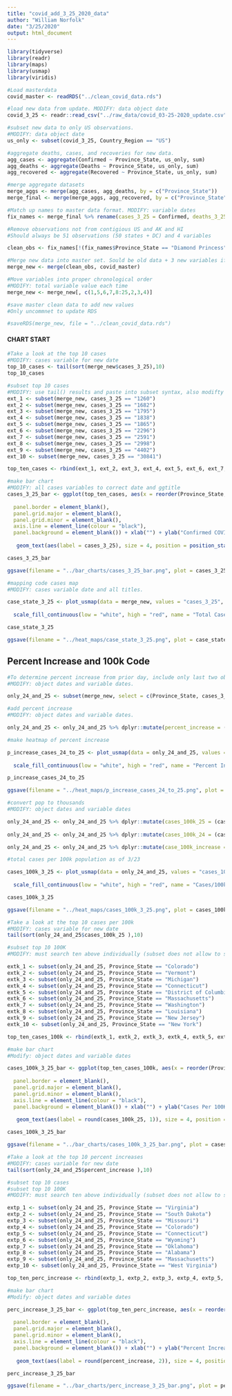 ```yaml
---
title: "covid_add_3_25_2020_data"
author: "William Norfolk"
date: "3/25/2020"
output: html_document
---
```




```r
library(tidyverse)
library(readr)
library(maps)
library(usmap)
library(viridis)
```

```r
#Load masterdata
covid_master <- readRDS("../clean_covid_data.rds")
```


```r
#load new data from update. MODIFY: data object date
covid_3_25 <- readr::read_csv("../raw_data/covid_03-25-2020_update.csv")
```

```r
#subset new data to only US observations. 
#MODIFY: data object date
us_only <- subset(covid_3_25, Country_Region == "US")
```

```r
#aggregate deaths, cases, and recoveries for new data. 
agg_cases <- aggregate(Confirmed ~ Province_State, us_only, sum)
agg_deaths <- aggregate(Deaths ~ Province_State, us_only, sum)
agg_recovered <- aggregate(Recovered ~ Province_State, us_only, sum)
```

```r
#merge aggregate datasets
merge_aggs <- merge(agg_cases, agg_deaths, by = c("Province_State"))
merge_final <- merge(merge_aggs, agg_recovered, by = c("Province_State"))
```

```r
#Match up names to master data format. MODIFY: variable dates
fix_names <- merge_final %>% rename(cases_3_25 = Confirmed, deaths_3_25 = Deaths, recov_3_25 = Recovered)
```

```r
#Remove observations not from contigious US and AK and HI
#Should always be 51 observations (50 states + DC) and 4 variables

clean_obs <- fix_names[!(fix_names$Province_State == "Diamond Princess" | fix_names$Province_State == "Grand Princess" | fix_names$Province_State == "Guam" | fix_names$Province_State == "Puerto Rico" | fix_names$Province_State == "United States Virgin Islands" | fix_names$Province_State == "US" | fix_names$Province_State == "American Samoa" | fix_names$Province_State == "Northern Mariana Islands" | fix_names$Province_State == "Virgin Islands" | fix_names$Province_State == "Wuhan Evacuee" | fix_names$Province_State == "Recovered"),]
```

```r
#Merge new data into master set. Sould be old data + 3 new variables if successful
merge_new <- merge(clean_obs, covid_master)
```

```r
#Move variables into proper chronological order
#MODIFY: total variable value each time
merge_new <- merge_new[, c(1,5,6,7,8:25,2,3,4)]
```

```r
#save master clean data to add new values
#Only uncommnet to update RDS

#saveRDS(merge_new, file = "../clean_covid_data.rds")
```

#### CHART START

```r
#Take a look at the top 10 cases
#MODIFY: cases variable for new date
top_10_cases <- tail(sort(merge_new$cases_3_25),10)
top_10_cases
```

```r
#subset top 10 cases
#MODIFY: use tail() results and paste into subset syntax, also modifty cases date value
ext_1 <- subset(merge_new, cases_3_25 == "1260")
ext_2 <- subset(merge_new, cases_3_25 == "1682")
ext_3 <- subset(merge_new, cases_3_25 == "1795")
ext_4 <- subset(merge_new, cases_3_25 == "1838")
ext_5 <- subset(merge_new, cases_3_25 == "1865")
ext_6 <- subset(merge_new, cases_3_25 == "2296")
ext_7 <- subset(merge_new, cases_3_25 == "2591")
ext_8 <- subset(merge_new, cases_3_25 == "2998")
ext_9 <- subset(merge_new, cases_3_25 == "4402")
ext_10 <- subset(merge_new, cases_3_25 == "30841")

top_ten_cases <- rbind(ext_1, ext_2, ext_3, ext_4, ext_5, ext_6, ext_7, ext_8, ext_9, ext_10)
```

```r
#make bar chart
#MODIFY: all cases variables to correct date and ggtitle
cases_3_25_bar <- ggplot(top_ten_cases, aes(x = reorder(Province_State, -cases_3_25), cases_3_25)) + geom_bar(aes(fill = reorder(Province_State, -cases_3_25)),stat = "identity") + theme(axis.text.x = element_text(angle = 45, hjust = 1),
                                                                                                   legend.position = "none",                                                                        axis.text=element_text(size=10),
  panel.border = element_blank(),
  panel.grid.major = element_blank(),
  panel.grid.minor = element_blank(),
  axis.line = element_line(colour = "black"),
  panel.background = element_blank()) + xlab("") + ylab("Confirmed COVID-19 Cases") + ggtitle("Top Ten Confirmed COVID-19 Cases by State 3/25/2020") +
  
   geom_text(aes(label = cases_3_25), size = 4, position = position_stack(vjust = 0.8))

cases_3_25_bar 
```

```r
ggsave(filename = "../bar_charts/cases_3_25_bar.png", plot = cases_3_25_bar)
```

```r
#mapping code cases map
#MODIFY: cases variable date and all titles.

case_state_3_25 <- plot_usmap(data = merge_new, values = "cases_3_25", color = "black") + 
  
  scale_fill_continuous(low = "white", high = "red", name = "Total Cases", label = scales::comma) + theme(legend.position = "right", plot.title = element_text(color = "black", size = 15, face = "bold"), plot.subtitle = element_text(color = "black", size = 10, face = "italic")) + labs(title = "COVID-19 Confirmed Cases by State", subtitle = "Data as of: 3/25/2020")

case_state_3_25
```

```r
ggsave(filename = "../heat_maps/case_state_3_25.png", plot = case_state_3_25)
```

## Percent Increase and 100k Code

```r
#To determine percent increase from prior day, include only last two observations
#MODIFY: object dates and variable dates.

only_24_and_25 <- subset(merge_new, select = c(Province_State, cases_3_24, cases_3_25, fips, total_pop))
```


```r
#add percent increase
#MODIFY: object dates and variable dates.

only_24_and_25 <- only_24_and_25 %>% dplyr::mutate(percent_increase = (cases_3_25 - cases_3_24) / cases_3_25 * 100)
```

```r
#make heatmap of percent increase

p_increase_cases_24_to_25 <- plot_usmap(data = only_24_and_25, values = "percent_increase", color = "black") + 
  
  scale_fill_continuous(low = "white", high = "red", name = "Percent Increase", label = scales::comma) + theme(legend.position = "right", plot.title = element_text(color = "black", size = 15, face = "bold"), plot.subtitle = element_text(color = "black", size = 10, face = "italic")) + labs(title = "Percent Increase of Confirmed COVID-19 Cases by State", subtitle = "From: 3/24/2020-3/25/2020")

p_increase_cases_24_to_25
```

```r
ggsave(filename = "../heat_maps/p_increase_cases_24_to_25.png", plot = p_increase_cases_24_to_25)
```

```r
#convert pop to thousands
#MODIFY: object dates and variable dates

only_24_and_25 <- only_24_and_25 %>% dplyr::mutate(cases_100k_25 = (cases_3_25 / total_pop) *100000)
  
only_24_and_25 <- only_24_and_25 %>% dplyr::mutate(cases_100k_24 = (cases_3_24 / total_pop) * 100000)

only_24_and_25 <- only_24_and_25 %>% dplyr::mutate(case_100k_increase = (cases_100k_25 - cases_100k_24) / cases_100k_25 *100)

```

```r
#total cases per 100k population as of 3/23

cases_100k_3_25 <- plot_usmap(data = only_24_and_25, values = "cases_100k_25", color = "black") + 
  
  scale_fill_continuous(low = "white", high = "red", name = "Cases/100k Population", label = scales::comma) + theme(legend.position = "right", plot.title = element_text(color = "black", size = 15, face = "bold"), plot.subtitle = element_text(color = "black", size = 10, face = "italic")) + labs(title = "COVID-19 Confirmed Cases Per 100K Individuals by State", subtitle = "Data as of: 3/25/2020")

cases_100k_3_25
```

```r
ggsave(filename = "../heat_maps/cases_100k_3_25.png", plot = cases_100k_3_25)
```

```r
#Take a look at the top 10 cases per 100k
#MODIFY: cases variable for new date
tail(sort(only_24_and_25$cases_100k_25 ),10)
```


```r
#subset top 10 100K
#MODIFY: must search ten above individually (subset does not allow to select by these values for some reason...) and past the states in the code below.Also modify variable and object date names.

extk_1 <- subset(only_24_and_25, Province_State == "Colorado")
extk_2 <- subset(only_24_and_25, Province_State == "Vermont")
extk_3 <- subset(only_24_and_25, Province_State == "Michigan")
extk_4 <- subset(only_24_and_25, Province_State == "Connecticut")
extk_5 <- subset(only_24_and_25, Province_State == "District of Columbia")
extk_6 <- subset(only_24_and_25, Province_State == "Massachusetts")
extk_7 <- subset(only_24_and_25, Province_State == "Washington")
extk_8 <- subset(only_24_and_25, Province_State == "Louisiana")
extk_9 <- subset(only_24_and_25, Province_State == "New Jersey")
extk_10 <- subset(only_24_and_25, Province_State == "New York")

top_ten_cases_100k <- rbind(extk_1, extk_2, extk_3, extk_4, extk_5, extk_6, extk_7, extk_8, extk_9, extk_10)
```

```r
#make bar chart
#Modify: object dates and variable dates

cases_100k_3_25_bar <- ggplot(top_ten_cases_100k, aes(x = reorder(Province_State, -cases_100k_25), cases_100k_25)) + geom_bar(aes(fill = reorder(Province_State, -cases_100k_25)), stat = "identity") + theme(axis.text.x = element_text(angle = 45, hjust = 1),
                                                                                                   legend.position = "none",                                                                        axis.text=element_text(size=10),
  panel.border = element_blank(),
  panel.grid.major = element_blank(),
  panel.grid.minor = element_blank(),
  axis.line = element_line(colour = "black"),
  panel.background = element_blank()) + xlab("") + ylab("Cases Per 100K Individuals") + ggtitle("Top Ten COVID-19 Confirmed Cases Per 100K Individuals by State 3/25/2020") +
  
   geom_text(aes(label = round(cases_100k_25, 1)), size = 4, position = position_stack(vjust = 0.8))

cases_100k_3_25_bar
```

```r
ggsave(filename = "../bar_charts/cases_100k_3_25_bar.png", plot = cases_100k_3_25_bar)
```

```r
#Take a look at the top 10 percent increases
#MODIFY: cases variable for new date
tail(sort(only_24_and_25$percent_increase ),10)
```

```r
#subset top 10 cases
#subset top 10 100K
#MODIFY: must search ten above individually (subset does not allow to select by these values for some reason...) and past the states in the code below.Also modify variable and object date names.

extp_1 <- subset(only_24_and_25, Province_State == "Virginia")
extp_2 <- subset(only_24_and_25, Province_State == "South Dakota")
extp_3 <- subset(only_24_and_25, Province_State == "Missouri")
extp_4 <- subset(only_24_and_25, Province_State == "Colorado")
extp_5 <- subset(only_24_and_25, Province_State == "Connecticut")
extp_6 <- subset(only_24_and_25, Province_State == "Wyoming")
extp_7 <- subset(only_24_and_25, Province_State == "Oklahoma")
extp_8 <- subset(only_24_and_25, Province_State == "Alabama")
extp_9 <- subset(only_24_and_25, Province_State == "Massachusetts")
extp_10 <- subset(only_24_and_25, Province_State == "West Virginia")

top_ten_perc_increase <- rbind(extp_1, extp_2, extp_3, extp_4, extp_5, extp_6, extp_7, extp_8, extp_9, extp_10)
```

```r
#make bar chart
#Modify: object dates and variable dates

perc_increase_3_25_bar <- ggplot(top_ten_perc_increase, aes(x = reorder(Province_State, -percent_increase), percent_increase)) + geom_bar(aes(fill = reorder(Province_State, -percent_increase)), stat = "identity") + theme(axis.text.x = element_text(angle = 45, hjust = 1),
                                                                                                   legend.position = "none",                                                                        axis.text=element_text(size=10),
  panel.border = element_blank(),
  panel.grid.major = element_blank(),
  panel.grid.minor = element_blank(),
  axis.line = element_line(colour = "black"),
  panel.background = element_blank()) + xlab("") + ylab("Percent Increase") + ggtitle("COVID-19: Top Ten COVID-19 Percent Increase by State 3/25/2020") +
  
   geom_text(aes(label = round(percent_increase, 2)), size = 4, position = position_stack(vjust = 0.8))

perc_increase_3_25_bar
```

```r
ggsave(filename = "../bar_charts/perc_increase_3_25_bar.png", plot = perc_increase_3_25_bar)
```





